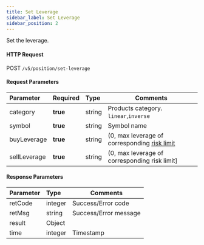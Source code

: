 ```yaml
---
title: Set Leverage
sidebar_label: Set Leverage
sidebar_position: 2
---
```


Set the leverage.

#### HTTP Request
POST `/v5/position/set-leverage`

#### Request Parameters
| Parameter | Required | Type | Comments|
|:----- |:-------|:-----|------ |
|category |**true** |string |Products category. `linear`,`inverse` |
|symbol |**true** |string |Symbol name|
|buyLeverage |**true** |string |(0, max leverage of corresponding [risk limit](../market/risk-limit#) |
|sellLeverage |**true** |string |(0, max leverage of corresponding risk limit]|

#### Response Parameters
| Parameter | Type | Comments|
|:----- |:-----|----- |
|retCode |integer |Success/Error code |
|retMsg |string |Success/Error message |
|result |Object | |
|time |integer |Timestamp |
